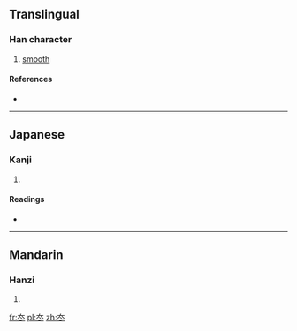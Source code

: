 ==Translingual==

===Han character===
{{Han char|rn=15|rad=冫|as=03|sn=5|four=|canj=大卜 (KY)|ids=⿳[[大]][[丶]]丶}}

# [[smooth]]

====References====
* {{Han ref|kx=0131.230|dkj=01611|dj=0294.140|hdz=10295.050|uh=51AD|ud=20909}}

----

==Japanese==

===Kanji===
{{ja-kanji|grade=|rs=冫03}}

# {{defn|lang=ja|sort=冫03}}

====Readings====
* {{ja-readings|on=[[たい]] (tai), [[たつ]] (tatsu), [[たち]] (tachi)|kun=[[なめらか]] (nameraka)}}

----

==Mandarin==

===Hanzi===
{{cmn-hanzi|pin=[[tái]] ([[tai2]])|wg=t'ai<sup>2</sup>}}

# {{defn|lang=cmn|sort=冫03}}

[[fr:冭]]
[[pl:冭]]
[[zh:冭]]